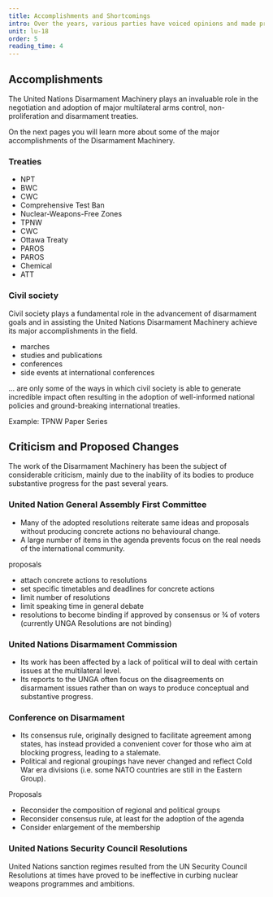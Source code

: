 ```yaml
---
title: Accomplishments and Shortcomings
intro: Over the years, various parties have voiced opinions and made proposals on how to develop the Disarmament Machinery.
unit: lu-18
order: 5
reading_time: 4
---
```


## Accomplishments

The United Nations Disarmament Machinery plays an invaluable role in the negotiation and adoption of major multilateral arms control, non-proliferation and disarmament treaties.

On the next pages you will learn more about some of the major accomplishments of the Disarmament Machinery.

### Treaties

- NPT
- BWC
- CWC
- Comprehensive Test Ban
- Nuclear-Weapons-Free Zones
- TPNW
- CWC
- Ottawa Treaty
- PAROS
- PAROS
- Chemical
- ATT

### Civil society

Civil society plays a fundamental role in the advancement of disarmament goals and in assisting the United Nations Disarmament Machinery achieve its major accomplishments in the field.

- marches
- studies and publications
- conferences
- side events at international conferences

... are only some of the ways in which civil society is able to generate incredible impact often resulting in the adoption of well-informed national policies and ground-breaking international treaties.

Example: TPNW
Paper Series

## Criticism and Proposed Changes

The work of the Disarmament Machinery has been the subject of considerable criticism, mainly due to the inability of its bodies to produce substantive progress for the past several years.

### United Nation General Assembly First Committee

- Many of the adopted resolutions reiterate same ideas and proposals without producing concrete actions no behavioural change.
- A large number of items in the agenda prevents focus on the real needs of the international community.

proposals

- attach concrete actions to resolutions
- set specific timetables and deadlines for concrete actions
- limit number of resolutions
- limit speaking time in general debate
- resolutions to become binding if approved by consensus or ¾ of voters (currently UNGA Resolutions are not binding)

### United Nations Disarmament Commission

- Its work has been affected by a lack of political will to deal with certain issues at the multilateral level.
- Its reports to the UNGA often focus on the disagreements on disarmament issues rather than on ways to produce conceptual and substantive progress.

### Conference on Disarmament

- Its consensus rule, originally designed to facilitate agreement among states, has instead provided a convenient cover for those who aim at blocking progress, leading to a stalemate.
- Political and regional groupings have never changed and reflect Cold War era divisions (i.e. some NATO countries are still in the Eastern Group).

Proposals

- Reconsider the composition of regional and political groups
- Reconsider consensus rule, at least for the adoption of the agenda
- Consider enlargement of the membership

### United Nations Security Council Resolutions

United Nations sanction regimes resulted from the UN Security Council Resolutions at times have proved to be ineffective in curbing nuclear weapons programmes and ambitions.
